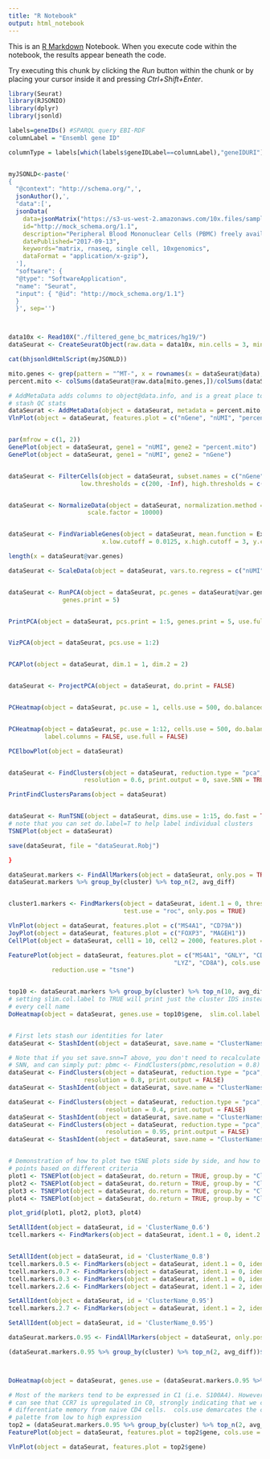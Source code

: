 ---
title: "R Notebook"
output: html_notebook
---

This is an [R Markdown](http://rmarkdown.rstudio.com) Notebook. When you execute code within the notebook, the results appear beneath the code. 

Try executing this chunk by clicking the *Run* button within the chunk or by placing your cursor inside it and pressing *Ctrl+Shift+Enter*. 

```{r}
library(Seurat)
library(RJSONIO)
library(dplyr)
library(jsonld)
```
```{r loading_data}

labels=geneIDs() #SPARQL query EBI-RDF
columnLabel = "Ensembl gene ID"

columnType = labels[which(labels$geneIDLabel==columnLabel),"geneIDURI"]


myJSONLD<-paste('
{
  "@context": "http://schema.org/",',
  jsonAuthor(),',
  "data":[',
  jsonData(
    data=jsonMatrix("https://s3-us-west-2.amazonaws.com/10x.files/samples/cell/pbmc3k/pbmc3k_filtered_gene_bc_matrices.tar.gz","http://edamontology.org/data_3273","10XCellBarcoding", columnType, columnLabel),
    id="http://mock_schema.org/1.1",
    description="Peripheral Blood Mononuclear Cells (PBMC) freely available from 10X Genomics. There are 2,700 single cells that were sequenced on the Illumina NextSeq 500.",
    datePublished="2017-09-13",
    keywords="matrix, rnaseq, single cell, 10xgenomics",
    dataFormat = "application/x-gzip"),
  '],
  "software": {
  "@type": "SoftwareApplication",
  "name": "Seurat",
  "input": { "@id": "http://mock_schema.org/1.1"}
  }
  }', sep='')



data10x <- Read10X("./filtered_gene_bc_matrices/hg19/")
dataSeurat <- CreateSeuratObject(raw.data = data10x, min.cells = 3, min.genes = 200, project = "10xMyExp")
```
```{r, echo=FALSE, results='asis'}
cat(bhjsonldHtmlScript(myJSONLD))
```
```{r}
mito.genes <- grep(pattern = "^MT-", x = rownames(x = dataSeurat@data), value = TRUE)
percent.mito <- colSums(dataSeurat@raw.data[mito.genes,])/colSums(dataSeurat@raw.data)
```

```{r}
# AddMetaData adds columns to object@data.info, and is a great place to
# stash QC stats
dataSeurat <- AddMetaData(object = dataSeurat, metadata = percent.mito, col.name = "percent.mito")
VlnPlot(object = dataSeurat, features.plot = c("nGene", "nUMI", "percent.mito"), nCol = 3)


par(mfrow = c(1, 2))
GenePlot(object = dataSeurat, gene1 = "nUMI", gene2 = "percent.mito")
GenePlot(object = dataSeurat, gene1 = "nUMI", gene2 = "nGene")


dataSeurat <- FilterCells(object = dataSeurat, subset.names = c("nGene", "percent.mito"),
                    low.thresholds = c(200, -Inf), high.thresholds = c(2500, 0.05))


dataSeurat <- NormalizeData(object = dataSeurat, normalization.method = "LogNormalize",
                      scale.factor = 10000)


dataSeurat <- FindVariableGenes(object = dataSeurat, mean.function = ExpMean, dispersion.function = LogVMR,
                          x.low.cutoff = 0.0125, x.high.cutoff = 3, y.cutoff = 0.5)

length(x = dataSeurat@var.genes)

dataSeurat <- ScaleData(object = dataSeurat, vars.to.regress = c("nUMI", "percent.mito"))


dataSeurat <- RunPCA(object = dataSeurat, pc.genes = dataSeurat@var.genes, do.print = TRUE, pcs.print = 1:5,
               genes.print = 5)


PrintPCA(object = dataSeurat, pcs.print = 1:5, genes.print = 5, use.full = FALSE)


VizPCA(object = dataSeurat, pcs.use = 1:2)


PCAPlot(object = dataSeurat, dim.1 = 1, dim.2 = 2)


dataSeurat <- ProjectPCA(object = dataSeurat, do.print = FALSE)


PCHeatmap(object = dataSeurat, pc.use = 1, cells.use = 500, do.balanced = TRUE, label.columns = FALSE)


PCHeatmap(object = dataSeurat, pc.use = 1:12, cells.use = 500, do.balanced = TRUE,
          label.columns = FALSE, use.full = FALSE)

PCElbowPlot(object = dataSeurat)


dataSeurat <- FindClusters(object = dataSeurat, reduction.type = "pca", dims.use = 1:15,
                     resolution = 0.6, print.output = 0, save.SNN = TRUE)

PrintFindClustersParams(object = dataSeurat)


dataSeurat <- RunTSNE(object = dataSeurat, dims.use = 1:15, do.fast = TRUE)
# note that you can set do.label=T to help label individual clusters
TSNEPlot(object = dataSeurat)

save(dataSeurat, file = "dataSeurat.Robj")

}

dataSeurat.markers <- FindAllMarkers(object = dataSeurat, only.pos = TRUE, min.pct = 0.25,thresh.use = 0.25)
dataSeurat.markers %>% group_by(cluster) %>% top_n(2, avg_diff)


cluster1.markers <- FindMarkers(object = dataSeurat, ident.1 = 0, thresh.use = 0.25,
                                test.use = "roc", only.pos = TRUE)

VlnPlot(object = dataSeurat, features.plot = c("MS4A1", "CD79A"))
JoyPlot(object = dataSeurat, features.plot = c("FOXP3", "MAGEH1"))
CellPlot(object = dataSeurat, cell1 = 10, cell2 = 2000, features.plot = c("FOXP3", "MAGEH1"))

FeaturePlot(object = dataSeurat, features.plot = c("MS4A1", "GNLY", "CD3E", "CD14",
                                              "LYZ", "CD8A"), cols.use = c("grey", "blue"),
            reduction.use = "tsne")


top10 <- dataSeurat.markers %>% group_by(cluster) %>% top_n(10, avg_diff)
# setting slim.col.label to TRUE will print just the cluster IDS instead of
# every cell name
DoHeatmap(object = dataSeurat, genes.use = top10$gene,  slim.col.label = TRUE, remove.key = TRUE)


# First lets stash our identities for later
dataSeurat <- StashIdent(object = dataSeurat, save.name = "ClusterNames_0.6")

# Note that if you set save.snn=T above, you don't need to recalculate the
# SNN, and can simply put: pbmc <- FindClusters(pbmc,resolution = 0.8)
dataSeurat <- FindClusters(object = dataSeurat, reduction.type = "pca", dims.use = 1:15,
                     resolution = 0.8, print.output = FALSE)
dataSeurat <- StashIdent(object = dataSeurat, save.name = "ClusterNames_0.8")

dataSeurat <- FindClusters(object = dataSeurat, reduction.type = "pca", dims.use = 1:15,
                           resolution = 0.4, print.output = FALSE)
dataSeurat <- StashIdent(object = dataSeurat, save.name = "ClusterNames_0.4")
dataSeurat <- FindClusters(object = dataSeurat, reduction.type = "pca", dims.use = 1:15,
                           resolution = 0.95, print.output = FALSE)
dataSeurat <- StashIdent(object = dataSeurat, save.name = "ClusterNames_0.95")


# Demonstration of how to plot two tSNE plots side by side, and how to color
# points based on different criteria
plot1 <- TSNEPlot(object = dataSeurat, do.return = TRUE, group.by = "ClusterNames_0.4", no.legend = TRUE, do.label = TRUE)
plot2 <- TSNEPlot(object = dataSeurat, do.return = TRUE, group.by = "ClusterNames_0.6", no.legend = TRUE, do.label = TRUE)
plot3 <- TSNEPlot(object = dataSeurat, do.return = TRUE, group.by = "ClusterNames_0.8", no.legend = TRUE, do.label = TRUE)
plot4 <- TSNEPlot(object = dataSeurat, do.return = TRUE, group.by = "ClusterNames_0.95", no.legend = TRUE, do.label = TRUE)

plot_grid(plot1, plot2, plot3, plot4)

SetAllIdent(object = dataSeurat, id = 'ClusterName_0.6')
tcell.markers <- FindMarkers(object = dataSeurat, ident.1 = 0, ident.2 = 4)


SetAllIdent(object = dataSeurat, id = 'ClusterName_0.8')
tcell.markers.0.5 <- FindMarkers(object = dataSeurat, ident.1 = 0, ident.2 = 5)
tcell.markers.0.7 <- FindMarkers(object = dataSeurat, ident.1 = 0, ident.2 = 7)
tcell.markers.0.3 <- FindMarkers(object = dataSeurat, ident.1 = 0, ident.2 = 3)
tcell.markers.2.6 <- FindMarkers(object = dataSeurat, ident.1 = 2, ident.2 = 6)

SetAllIdent(object = dataSeurat, id = 'ClusterName_0.95')
tcell.markers.2.7 <- FindMarkers(object = dataSeurat, ident.1 = 2, ident.2 = 7)

SetAllIdent(object = dataSeurat, id = 'ClusterName_0.95')

dataSeurat.markers.0.95 <- FindAllMarkers(object = dataSeurat, only.pos = TRUE, min.pct = 0.25,thresh.use = 0.25)

(dataSeurat.markers.0.95 %>% group_by(cluster) %>% top_n(2, avg_diff))$gene



DoHeatmap(object = dataSeurat, genes.use = (dataSeurat.markers.0.95 %>% group_by(cluster) %>% top_n(2, avg_diff))$gene,  slim.col.label = TRUE, remove.key = TRUE)

# Most of the markers tend to be expressed in C1 (i.e. S100A4). However, we
# can see that CCR7 is upregulated in C0, strongly indicating that we can
# differentiate memory from naive CD4 cells.  cols.use demarcates the color
# palette from low to high expression
top2 = (dataSeurat.markers.0.95 %>% group_by(cluster) %>% top_n(2, avg_diff))
FeaturePlot(object = dataSeurat, features.plot = top2$gene, cols.use = c("green", "blue"), pt.size = 0.2)

VlnPlot(object = dataSeurat, features.plot = top2$gene)
```
